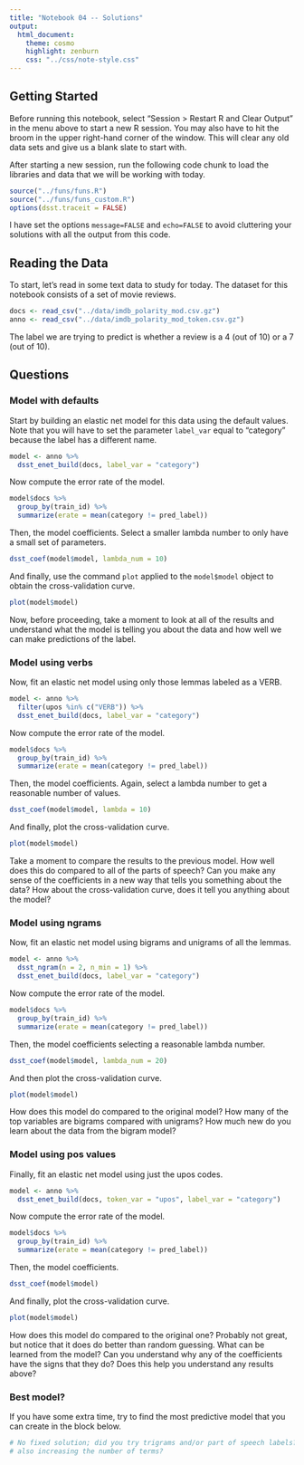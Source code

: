 ```yaml
---
title: "Notebook 04 -- Solutions"
output:
  html_document:
    theme: cosmo
    highlight: zenburn
    css: "../css/note-style.css"
---
```


## Getting Started

Before running this notebook, select "Session > Restart R and Clear Output" in
the menu above to start a new R session. You may also have to hit the broom in
the upper right-hand corner of the window. This will clear any old data sets and
give us a blank slate to start with.

After starting a new session, run the following code chunk to load the
libraries and data that we will be working with today.

```r
source("../funs/funs.R")
source("../funs/funs_custom.R")
options(dsst.traceit = FALSE)
```

I have set the options `message=FALSE` and `echo=FALSE` to avoid cluttering
your solutions with all the output from this code.

## Reading the Data

To start, let's read in some text data to study for today. The dataset for this
notebook consists of a set of movie reviews.

```r
docs <- read_csv("../data/imdb_polarity_mod.csv.gz")
anno <- read_csv("../data/imdb_polarity_mod_token.csv.gz")
```

The label we are trying to predict is whether a review is a 4 (out of 10) or a
7 (out of 10).

## Questions

### Model with defaults

Start by building an elastic net model for this data using the default values.
Note that you will have to set the parameter `label_var` equal to "category"
because the label has a different name.

```r
model <- anno %>%
  dsst_enet_build(docs, label_var = "category")
```

Now compute the error rate of the model.

```r
model$docs %>%
  group_by(train_id) %>%
  summarize(erate = mean(category != pred_label))
```

Then, the model coefficients. Select a smaller lambda number to only have a 
small set of parameters.

```r
dsst_coef(model$model, lambda_num = 10)
```

And finally, use the command `plot` applied to the `model$model` object to
obtain the cross-validation curve.

```r
plot(model$model)
```

Now, before proceeding, take a moment to look at all of the results and
understand what the model is telling you about the data and how well we can
make predictions of the label.

### Model using verbs

Now, fit an elastic net model using only those lemmas labeled as a VERB.

```r
model <- anno %>%
  filter(upos %in% c("VERB")) %>%
  dsst_enet_build(docs, label_var = "category")
```

Now compute the error rate of the model.

```r
model$docs %>%
  group_by(train_id) %>%
  summarize(erate = mean(category != pred_label))
```

Then, the model coefficients. Again, select a lambda number to get a reasonable
number of values.

```r
dsst_coef(model$model, lambda = 10)
```

And finally, plot the cross-validation curve.

```r
plot(model$model)
```

Take a moment to compare the results to the previous model. How well does this
do compared to all of the parts of speech? Can you make any sense of the
coefficients in a new way that tells you something about the data? How about
the cross-validation curve, does it tell you anything about the model?

### Model using ngrams

Now, fit an elastic net model using bigrams and unigrams of all the lemmas.

```r
model <- anno %>%
  dsst_ngram(n = 2, n_min = 1) %>%
  dsst_enet_build(docs, label_var = "category")
```

Now compute the error rate of the model.

```r
model$docs %>%
  group_by(train_id) %>%
  summarize(erate = mean(category != pred_label))
```

Then, the model coefficients selecting a reasonable lambda number.

```r
dsst_coef(model$model, lambda_num = 20)
```

And then plot the cross-validation curve.

```r
plot(model$model)
```

How does this model do compared to the original model? How many of the top
variables are bigrams compared with unigrams? How much new do you learn about
the data from the bigram model?

### Model using pos values

Finally, fit an elastic net model using just the upos codes.

```r
model <- anno %>%
  dsst_enet_build(docs, token_var = "upos", label_var = "category")
```

Now compute the error rate of the model.

```r
model$docs %>%
  group_by(train_id) %>%
  summarize(erate = mean(category != pred_label))
```

Then, the model coefficients.

```r
dsst_coef(model$model)
```

And finally, plot the cross-validation curve. 

```r
plot(model$model)
```

How does this model do compared to the original one? Probably not great, but
notice that it does do better than random guessing. What can be learned from
the model? Can you understand why any of the coefficients have the signs that
they do? Does this help you understand any results above?

### Best model?

If you have some extra time, try to find the most predictive model that you
can create in the block below.

```r
# No fixed solution; did you try trigrams and/or part of speech labels? maybe
# also increasing the number of terms?
```

